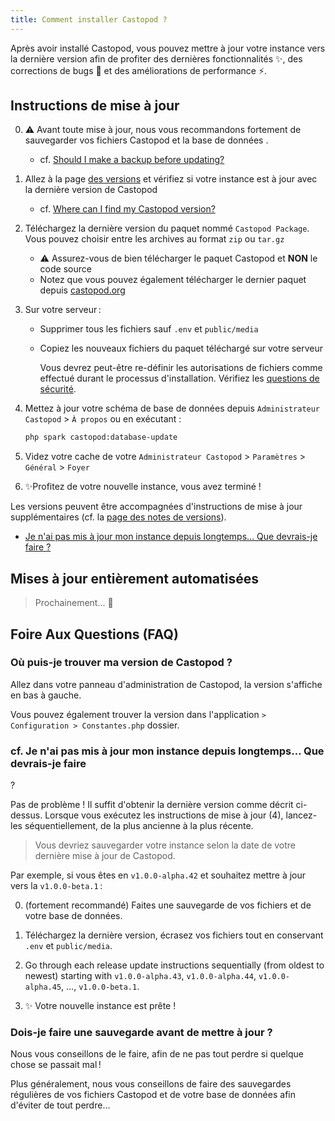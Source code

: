 ```yaml
---
title: Comment installer Castopod ?
---
```



Après avoir installé Castopod, vous pouvez mettre à jour votre instance vers la
dernière version afin de profiter des dernières fonctionnalités ✨, des
corrections de bugs 🐛 et des améliorations de performance ⚡.

## Instructions de mise à jour

0. ⚠️ Avant toute mise à jour, nous vous recommandons fortement de sauvegarder
   vos fichiers Castopod et la base de données .
   - cf.
     [Should I make a backup before updating?](#should-i-make-a-backup-before-updating)

1. Allez à la page
   [des versions](https://code.castopod.org/adaures/castopod/-/releases) et
   vérifiez si votre instance est à jour avec la dernière version de Castopod
   - cf.
     [Where can I find my Castopod version?](#where-can-i-find-my-castopod-version)

2. Téléchargez la dernière version du paquet nommé `Castopod Package`. Vous
   pouvez choisir entre les archives au format `zip` ou `tar.gz`
   - ⚠️ Assurez-vous de bien télécharger le paquet Castopod et **NON** le code
     source
   - Notez que vous pouvez également télécharger le dernier paquet depuis
     [castopod.org](https://castopod.org/)

3. Sur votre serveur :
   - Supprimer tous les fichiers sauf `.env` et `public/media`
   - Copiez les nouveaux fichiers du paquet téléchargé sur votre serveur

     <Aside>

     Vous devrez peut-être re-définir les autorisations de fichiers comme
     effectué durant le processus d'installation. Vérifiez les
     [questions de sécurité](./security.md).

     </Aside>

4. Mettez à jour votre schéma de base de données depuis
   `Administrateur Castopod` > `À propos` ou en exécutant :

   ```bash
   php spark castopod:database-update
   ```

5. Videz votre cache de votre `Administrateur Castopod` > `Paramètres` >
   `Général` > `Foyer`

6. ✨Profitez de votre nouvelle instance, vous avez terminé !

<Aside>

Les versions peuvent être accompagnées d'instructions de mise à jour
supplémentaires (cf. la
[page des notes de versions](https://code.castopod.org/adaures/castopod/-/releases)).

- [Je n'ai pas mis à jour mon instance depuis longtemps… Que devrais-je faire ?](#i-havent-updated-my-instance-in-a-long-time-what-should-i-do)

</Aside>

## Mises à jour entièrement automatisées

> Prochainement... 👀

## Foire Aux Questions (FAQ)

### Où puis-je trouver ma version de Castopod ?

Allez dans votre panneau d'administration de Castopod, la version s'affiche en
bas à gauche.

Vous pouvez également trouver la version dans l'application
`> Configuration > Constantes.php` dossier.

### cf. Je n'ai pas mis à jour mon instance depuis longtemps… Que devrais-je faire

?

Pas de problème ! Il suffit d'obtenir la dernière version comme décrit
ci-dessus. Lorsque vous exécutez les instructions de mise à jour (4), lancez-les
séquentiellement, de la plus ancienne à la plus récente.

> Vous devriez sauvegarder votre instance selon la date de votre dernière mise à
> jour de Castopod.

Par exemple, si vous êtes en `v1.0.0-alpha.42` et souhaitez mettre à jour vers
la `v1.0.0-beta.1` :

0. (fortement recommandé) Faites une sauvegarde de vos fichiers et de votre base
   de données.

1. Téléchargez la dernière version, écrasez vos fichiers tout en conservant
   `.env` et `public/media`.

2. Go through each release update instructions sequentially (from oldest to
   newest) starting with `v1.0.0-alpha.43`, `v1.0.0-alpha.44`,
   `v1.0.0-alpha.45`, …, `v1.0.0-beta.1`.

3. ✨ Votre nouvelle instance est prête !

### Dois-je faire une sauvegarde avant de mettre à jour ?

Nous vous conseillons de le faire, afin de ne pas tout perdre si quelque chose
se passait mal !

Plus généralement, nous vous conseillons de faire des sauvegardes régulières de
vos fichiers Castopod et de votre base de données afin d'éviter de tout perdre…

